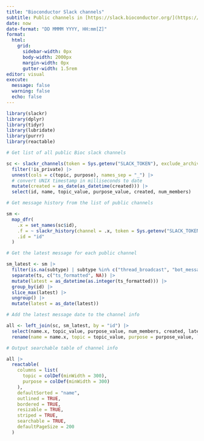 ```yaml
---
title: "Bioconductor Slack channels"
subtitle: Public channels in [https://slack.bioconductor.org/](https://slack.bioconductor.org/). Information in table updates daily.
date: now
date-format: "DD MMMM YYYY, HH:mm[Z]"
format: 
  html: 
    grid:
      sidebar-width: 0px
      body-width: 2000px
      margin-width: 0px
      gutter-width: 1.5rem
editor: visual
execute:
  message: false
  warning: false
  echo: false
---
```


```r
library(slackr)
library(dplyr)
library(tidyr)
library(lubridate)
library(purrr)
library(reactable)
```

```r
# Get list of all public Bioc slack channels

sc <- slackr_channels(token = Sys.getenv("SLACK_TOKEN"), exclude_archived = TRUE) |>
  filter(!is_private) |>
  unnest(cols = c(topic, purpose), names_sep = "_") |>
  # convert UNIX timestamp in milliseconds to date
  mutate(created = as_date(as_datetime(created))) |>
  select(id, name, topic_value, purpose_value, created, num_members)
```

```r
# Get message history from the list of public channels

sm <-
  map_dfr(
    .x = set_names(sc$id),
    .f = ~ slackr_history(channel = .x, token = Sys.getenv("SLACK_TOKEN"), message_count = 100),
    .id = "id"
  )
```

```r
# Get the latest message for each public channel

sm_latest <- sm |>
  filter(is.na(subtype) | subtype %in% c("thread_broadcast", "bot_message")) |>
  separate(ts, c("ts_formatted", NA)) |>
  mutate(latest = as_datetime(as.integer(ts_formatted))) |>
  group_by(id) |>
  slice_max(latest) |>
  ungroup() |>
  mutate(latest = as_date(latest))
```

```r
# Add the latest message date to the channel info

all <- left_join(sc, sm_latest, by = "id") |>
  select(name.x, topic_value, purpose_value, num_members, created, latest) |>
  rename(name = name.x, topic = topic_value, purpose = purpose_value, `no. members` = num_members, `latest message` = latest)
```

```r
# Output searchable table of channel info

all |>
  reactable(
    columns = list(
      topic = colDef(minWidth = 300),
      purpose = colDef(minWidth = 300)
    ),
    defaultSorted = "name",
    outlined = TRUE,
    bordered = TRUE,
    resizable = TRUE,
    striped = TRUE,
    searchable = TRUE,
    defaultPageSize = 200
  )
```
